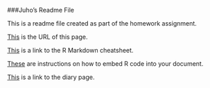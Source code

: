 ###Juho's Readme File

This is a readme file created as part of the homework assignment. 

[This](https://github.com/jkruohon/IODS-project) is the URL of this page.

[This](http://rmarkdown.rstudio.com/authoring_basics.html) is a link to the R Markdown cheatsheet.

[These](http://rmarkdown.rstudio.com/authoring_rcodechunks.html) are instructions on how to embed R code into your document.

[This](https://jkruohon.github.io/IODS-project/) is a link to the diary page.
